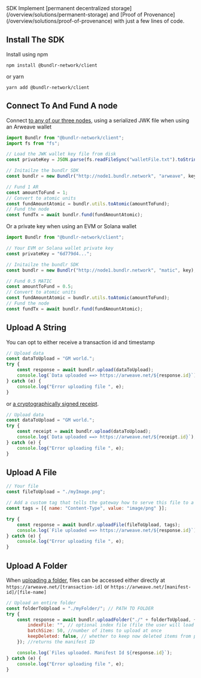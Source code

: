 
<div className="mt-7">
	<Heading level={1} className="">
		SDK
	</Heading>
	Implement [permanent decentralized storage](/overview/solutions/permanent-storage) and
	[Proof of Provenance](/overview/solutions/proof-of-provenance) with just a few lines of
	code.
</div>

## Install The SDK

Install using npm

```console
npm install @bundlr-network/client
```

or yarn

```console
yarn add @bundlr-network/client
```

## Connect To And Fund A node

Connect [to any of our three nodes](/developer-docs/sdk/connecting-node), using a serialized JWK file when using an Arweave wallet

```js
import Bundlr from "@bundlr-network/client";
import fs from "fs";

// Load the JWK wallet key file from disk
const privateKey = JSON.parse(fs.readFileSync("walletFile.txt").toString());

// Initailze the bundlr SDK
const bundlr = new Bundlr("http://node1.bundlr.network", "arweave", key);

// Fund 1 AR
const amountToFund = 1;
// Convert to atomic units
const fundAmountAtomic = bundlr.utils.toAtomic(amountToFund);
// Fund the node
const fundTx = await bundlr.fund(fundAmountAtomic);
```

Or a private key when using an EVM or Solana wallet

```js
import Bundlr from "@bundlr-network/client";

// Your EVM or Solana wallet private key
const privateKey = "6d779d4...";

// Initailze the bundlr SDK
const bundlr = new Bundlr("http://node1.bundlr.network", "matic", key);

// Fund 0.5 MATIC
const amountToFund = 0.5;
// Convert to atomic units
const fundAmountAtomic = bundlr.utils.toAtomic(amountToFund);
// Fund the node
const fundTx = await bundlr.fund(fundAmountAtomic);
```

## Upload A String

You can opt to either receive a transaction id and timestamp

```js
// Upload data
const dataToUpload = "GM world.";
try {
	const response = await bundlr.upload(dataToUpload);
	console.log(`Data uploaded ==> https://arweave.net/${response.id}`);
} catch (e) {
	console.log("Error uploading file ", e);
}
```

or [a cryptographically signed receipt](/learn/receipts).

```js
// Upload data
const dataToUpload = "GM world.";
try {
	const receipt = await bundlr.upload(dataToUpload);
	console.log(`Data uploaded ==> https://arweave.net/${receipt.id}`);
} catch (e) {
	console.log("Error uploading file ", e);
}
```

## Upload A File

```js
// Your file
const fileToUpload = "./myImage.png";

// Add a custom tag that tells the gateway how to serve this file to a browser
const tags = [{ name: "Content-Type", value: "image/png" }];

try {
	const response = await bundlr.uploadFile(fileToUpload, tags);
	console.log(`File uploaded ==> https://arweave.net/${response.id}`);
} catch (e) {
	console.log("Error uploading file ", e);
}
```

## Upload A Folder

When [uploading a folder](/sdk/api/uploadFolder), files can be accessed either directly at `https://arweave.net/[transaction-id]` or `https://arweave.net/[manifest-id]/[file-name]`

```js
// Upload an entire folder
const folderToUpload = "./myFolder/"; // PATH TO FOLDER
try {
	const response = await bundlr.uploadFolder("./" + folderToUpload, {
		indexFile: "", // optional index file (file the user will load when accessing the manifest)
		batchSize: 50, //number of items to upload at once
		keepDeleted: false, // whether to keep now deleted items from previous uploads
	}); //returns the manifest ID

	console.log(`Files uploaded. Manifest Id ${response.id}`);
} catch (e) {
	console.log("Error uploading file ", e);
}
```
